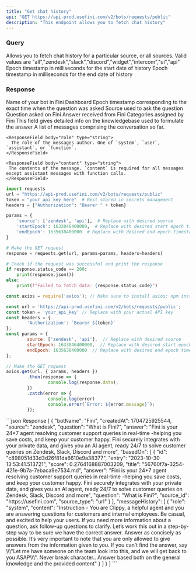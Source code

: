 ```yaml
---
title: "Get chat history"
api: "GET https://api-prod.usefini.com/v2/bots/requests/public"
description: "This endpoint allows you to fetch chat history"
---
```


### Query

<ParamField query="source" type="array" default="none" required>
  Allows you to fetch chat history for a particular source, or all sources. 
  Valid values are "all","zendesk","slack","discord","widget","intercom","ui","api"
</ParamField>

<ParamField query="startEpoch" type="number" default="none" required>
  Epoch timestamp in milliseconds for the start date of history
</ParamField>

<ParamField query="endEpoch" type="number" default="none" required>
  Epoch timestamp in milliseconds for the end date of history
</ParamField>

### Response

<ResponseField name="botName" type="string">
  Name of your bot in Fini Dashboard
</ResponseField>

<ResponseField name="createdAt" type="number">
  Epoch timestamp corresponding to the exact time when the question was asked
</ResponseField>

<ResponseField name="source" type="string">
  Source used to ask the question
</ResponseField>

<ResponseField name="question" type="string">
  Question asked on Fini
</ResponseField>

<ResponseField name="answer" type="string">
  Answer received from Fini
</ResponseField>

<ResponseField name="categories" type="string">
  Categories assigned by Fini
</ResponseField>

<ResponseField name="basedOn" type="array">
  This field gives detailed info on the knowledgebase used to formulate the answer
</ResponseField>

<ResponseField name="messageHistory" type="array">
A list of messages comprising the conversation so far.

  <Expandable title="Toggle object">

    <ResponseField body="role" type="string">
      The role of the messages author. One of `system`, `user`, `assistant`, or `function`.
    </ResponseField>
    
    <ResponseField body="content" type="string">
     The contents of the message. `content` is required for all messages except assistant messages with function calls.
    </ResponseField>

  </Expandable>

</ResponseField>


<RequestExample>

```python Example Request- Python
import requests
url = "https://api-prod.usefini.com/v2/bots/requests/public"
token = "your_api_key_here"  # Best stored in secrets management
headers = {"Authorization": "Bearer " + token}

params = {
    'source': ['zendesk', 'api'],  # Replace with desired source
    'startEpoch': 1633046400000,  # Replace with desired start epoch timestamp in milliseconds
    'endEpoch': 1635638400000  # Replace with desired end epoch timestamp in milliseconds
}

# Make the GET request
response = requests.get(url, params=params, headers=headers)

# Check if the request was successful and print the response
if response.status_code == 200:
    print(response.json())
else:
    print(f"Failed to fetch data: {response.status_code}")
```
```javascript Example Request- Node.js
const axios = require('axios'); // Make sure to install axios: npm install axios

const url = 'https://api-prod.usefini.com/v2/bots/requests/public';
const token = 'your_api_key' // Replace with your actual API key
const headers = {
        'Authorization': `Bearer ${token}`
};
const params = {
        source: ['zendesk', 'api'],  // Replace with desired source
        startEpoch: 1633046400000,  // Replace with desired start epoch timestamp in milliseconds
        endEpoch: 1635638400000  // Replace with desired end epoch timestamp in milliseconds
};

// Make the GET request
axios.get(url, { params, headers })
        .then(response => {
                console.log(response.data);
        })
        .catch(error => {
                console.log(error)
                console.error(`Error: ${error.message}`);
        });
```
</RequestExample>

<ResponseExample>
```json Response
[
  {
    "botName": "Fini",
    "createdAt": 1704725925544,
    "source": "zendesk",
    "question": "What is Fini?",
    "answer": "Fini is your 24*7 agent resolving customer support queries in real-time -helping you save costs, and keep your customer happy. Fini securely integrates with your private data, and gives you an AI agent, ready 24/7 to solve customer queries on Zendesk, Slack, Discord and more",
    "basedOn": [
      {
        "id": "c898051d33d3d26f81da6610e9a38377",
        "entry": "2023-10-30 13:53:41.513721",
        "score": 0.2764168887003209,
        "title": "56760f7a-3254-421e-9b7a-7ebaca9e7534.md",
        "answer": "Fini is your 24*7 agent resolving customer support queries in real-time -helping you save costs, and keep your customer happy. Fini securely integrates with your private data, and gives you an AI agent, ready 24/7 to solve customer queries on Zendesk, Slack, Discord and more",
        "question": "What is Fini?",
        "source_id": "https://usefini.com",
        "source_type": "url"
      }
    ],
    "messageHistory": [
      {
        "role": "system",
        "content": "Instruction - You are Clippy, a helpful agent and you are answering questions for customers and internal employees. Be casual, and excited to help your users. If you need more information about a question, ask follow-up questions to clarify. Let’s work this out in a step-by-step way to be sure we have the correct answer. Answer as concisely as possible. It’s very important to note that you are only allowed to give answers from the information given to you. If you can’t find the answer, say \\\"Let me have someone on the team look into this, and we will get back to you ASAP\\\". Never break character.. Answer based both on the general knowledge and the provided content"
      }
    ]
  }
]
```
</ResponseExample>

